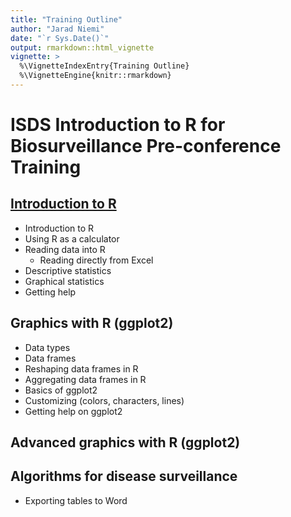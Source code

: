 ```yaml
---
title: "Training Outline"
author: "Jarad Niemi"
date: "`r Sys.Date()`"
output: rmarkdown::html_vignette
vignette: >
  %\VignetteIndexEntry{Training Outline}
  %\VignetteEngine{knitr::rmarkdown}
---
```


# ISDS Introduction to R for Biosurveillance Pre-conference Training

## [Introduction to R](intro.html)

- Introduction to R
- Using R as a calculator
- Reading data into R
  - Reading directly from Excel
- Descriptive statistics
- Graphical statistics
- Getting help

## Graphics with R (ggplot2)

- Data types
- Data frames
- Reshaping data frames in R
- Aggregating data frames in R
- Basics of ggplot2
- Customizing (colors, characters, lines)
- Getting help on ggplot2

## Advanced graphics with R (ggplot2)


## Algorithms for disease surveillance

- Exporting tables to Word


